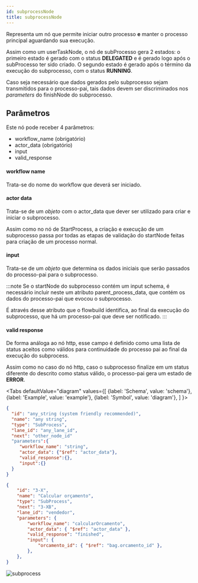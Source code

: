 ```yaml
---
id: subprocessNode
title: subprocessNode
---
```



Representa um nó que permite iniciar outro processo **e** manter o processo principal aguardando sua execução.

Assim como um userTaskNode, o nó de subProcesso gera 2 estados: o primeiro estado é gerado com o status **DELEGATED** e é gerado logo após o subProcesso ter sido criado. O segundo estado é gerado após o término da execução do subprocesso, com o status **RUNNING**.

Caso seja necessário que dados gerados pelo subprocesso sejam transmitidos para o processo-pai, tais dados devem ser discriminados nos *parameters* do finishNode do subprocesso.

## Parâmetros

Este nó pode receber 4 parâmetros:
+ workflow_name (obrigatório)
+ actor_data (obrigatório)
+ input
+ valid_response

#### workflow name

Trata-se do nome do workflow que deverá ser iniciado. 

#### actor data

Trata-se de um *objeto* com o actor_data que dever ser utilizado para criar e iniciar o subprocesso.

Assim como no nó de StartProcess, a criação e execução de um subprocesso passa por todas as etapas de validação do startNode feitas para criação de um processo normal.

#### input

Trata-se de um *objeto* que determina os dados iniciais que serão passados do processo-pai para o subprocesso.

:::note
Se o startNode do subprocesso contém um input schema, é necessário incluir neste um atributo parent_process_data, que contém os dados do processo-pai que evocou o subprocesso.

É através desse atributo que o flowbuild identifica, ao final da execução do subprocesso, que há um processo-pai que deve ser notificado.
:::

#### valid response

De forma análoga ao nó http, esse campo é definido como uma lista de status aceitos como válidos para continuidade do processo pai ao final da execução do subprocess.

Assim como no caso do nó http, caso o subprocesso finalize em um status diferente do descrito como status válido, o processo-pai gera um estado de **ERROR**.



<Tabs
  defaultValue="diagram"
  values={[
    {label: 'Schema', value: 'schema'},
    {label: 'Example', value: 'example'},
    {label: 'Symbol', value: 'diagram'},
  ]
}>
<TabItem value="schema">

```json
{
  "id": "any_string (system friendly recommended)",
  "name": "any string",
  "type": "SubProcess",
  "lane_id": "any_lane_id",
  "next": "other_node_id"
  "parameters":{
     "workflow_name": "string",
     "actor_data": {"$ref": "actor_data"},
     "valid_response":{},
     "input":{}
  }
}
```
</TabItem>
<TabItem value="example">

```json
{
    "id": "3-X",
    "name": "Calcular orçamento",
    "type": "SubProcess",
    "next": "3-XB",
    "lane_id": "vendedor",
    "parameters": {
        "workflow_name": "calcularOrcamento",
        "actor_data": { "$ref": "actor_data" },
        "valid_response": "finished",
        "input": {
            "orcamento_id": { "$ref": "bag.orcamento_id" },
        },
    },
}
```

</TabItem>
<TabItem value="diagram">

![subprocess](../../../static/img/subprocess.png)

</TabItem>
</Tabs>



